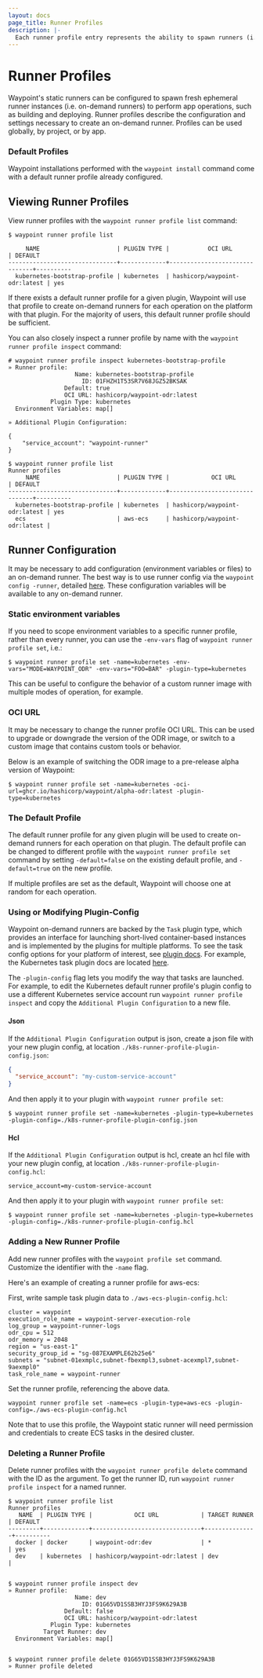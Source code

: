 ```yaml
---
layout: docs
page_title: Runner Profiles
description: |-
  Each runner profile entry represents the ability to spawn runners (i.e. on-demand runners) when needed using the configured plugin.
---
```


# Runner Profiles

Waypoint's static runners can be configured to spawn fresh ephemeral runner instances (i.e. on-demand runners)
to perform app operations, such as building and deploying. Runner profiles describe the configuration and settings
necessary to create an on-demand runner. Profiles can be used globally, by project, or by app.

### Default Profiles

Waypoint installations performed with the `waypoint install` command come with a
default runner profile already configured.

## Viewing Runner Profiles

View runner profiles with the `waypoint runner profile list` command:

```shell-session
$ waypoint runner profile list

     NAME                      | PLUGIN TYPE |           OCI URL             | DEFAULT
-------------------------------+-------------+-------------------------------+----------
  kubernetes-bootstrap-profile | kubernetes  | hashicorp/waypoint-odr:latest | yes
```

If there exists a default runner profile for a given plugin, Waypoint will use that
profile to create on-demand runners for each operation on the platform with that
plugin. For the majority of users, this default runner profile should be sufficient.

You can also closely inspect a runner profile by name with the
`waypoint runner profile inspect` command:

```shell-session
# waypoint runner profile inspect kubernetes-bootstrap-profile
» Runner profile:
                   Name: kubernetes-bootstrap-profile
                     ID: 01FHZH1T53SR7V68JGZ52BKSAK
                Default: true
                OCI URL: hashicorp/waypoint-odr:latest
            Plugin Type: kubernetes
  Environment Variables: map[]

» Additional Plugin Configuration:

{
	"service_account": "waypoint-runner"
}

$ waypoint runner profile list
Runner profiles
     NAME                      | PLUGIN TYPE |            OCI URL            | DEFAULT
-------------------------------+-------------+-------------------------------+----------
  kubernetes-bootstrap-profile | kubernetes  | hashicorp/waypoint-odr:latest | yes
  ecs                          | aws-ecs     | hashicorp/waypoint-odr:latest |
```

## Runner Configuration

It may be necessary to add configuration (environment variables or files) to an
on-demand runner. The best way is to use runner config via
the `waypoint config -runner`, detailed [here](/waypoint/docs/runner/config). These
configuration variables will be available to any on-demand runner.

### Static environment variables

If you need to scope environment variables to a specific runner profile,
rather than every runner, you can use the `-env-vars` flag of
`waypoint runner profile set`, i.e.:

```shell-session
$ waypoint runner profile set -name=kubernetes -env-vars="MODE=WAYPOINT_ODR" -env-vars="FOO=BAR" -plugin-type=kubernetes
```

This can be useful to configure the behavior of a custom runner image with multiple
modes of operation, for example.

### OCI URL

It may be necessary to change the runner profile OCI URL. This can be used to upgrade
or downgrade the version of the ODR image, or switch to a custom image that contains
custom tools or behavior.

Below is an example of switching the ODR image to a pre-release alpha version of
Waypoint:

```shell-session
$ waypoint runner profile set -name=kubernetes -oci-url=ghcr.io/hashicorp/waypoint/alpha-odr:latest -plugin-type=kubernetes
```

### The Default Profile

The default runner profile for any given plugin will be used to create on-demand
runners for each operation on that plugin. The default profile can be changed to
different profile with the `waypoint runner profile set` command by setting
`-default=false` on the existing default profile, and `-default=true` on the new
profile.

If multiple profiles are set as the default, Waypoint will choose one at random for
each operation.

### Using or Modifying Plugin-Config

Waypoint on-demand runners are backed by the `Task` plugin type, which provides an
interface for launching short-lived container-based instances and is implemented by
the plugins for multiple platforms. To see the task config options for your platform
of interest, see [plugin docs](/waypoint/plugins). For example, the Kubernetes task plugin
docs are located [here](/waypoint/plugins/kubernetes#kubernetes-task).

The `-plugin-config` flag lets you modify the way that tasks are launched.
For example, to edit the Kubernetes default runner profile's plugin config to use a
different Kubernetes service account run `waypoint runner profile inspect` and copy
the `Additional Plugin Configuration` to a new file.

#### Json

If the `Additional Plugin Configuration` output is json,
create a json file with your new plugin config, at location
`./k8s-runner-profile-plugin-config.json`:

```json
{
  "service_account": "my-custom-service-account"
}
```

And then apply it to your plugin with `waypoint runner profile set`:

```
$ waypoint runner profile set -name=kubernetes -plugin-type=kubernetes -plugin-config=./k8s-runner-profile-plugin-config.json
```

#### Hcl

If the `Additional Plugin Configuration` output is hcl,
create an hcl file with your new plugin config, at location
`./k8s-runner-profile-plugin-config.hcl`:

```hcl
service_account=my-custom-service-account
```

And then apply it to your plugin with `waypoint runner profile set`:

```
$ waypoint runner profile set -name=kubernetes -plugin-type=kubernetes -plugin-config=./k8s-runner-profile-plugin-config.hcl
```

### Adding a New Runner Profile

Add new runner profiles with the `waypoint profile set` command. Customize the identifier with the `-name` flag.

Here's an example of creating a runner profile for aws-ecs:

First, write sample task plugin data to `./aws-ecs-plugin-config.hcl`:

```hcl
cluster = waypoint
execution_role_name = waypoint-server-execution-role
log_group = waypoint-runner-logs
odr_cpu = 512
odr_memory = 2048
region = "us-east-1"
security_group_id = "sg-087EXAMPLE62b25e6"
subnets = "subnet-01exmplc,subnet-fbexmpl3,subnet-acexmpl7,subnet-9aexmpl0"
task_role_name = waypoint-runner
```

Set the runner profile, referencing the above data.

```shell-session
waypoint runner profile set -name=ecs -plugin-type=aws-ecs -plugin-config=./aws-ecs-plugin-config.hcl
```

Note that to use this profile, the Waypoint static runner will need permission and
credentials to create ECS tasks in the desired cluster.

### Deleting a Runner Profile

Delete runner profiles with the `waypoint runner profile delete` command with the ID as the argument.
To get the runner ID, run `waypoint runner profile inspect` for a named runner.

```shell-session
$ waypoint runner profile list
Runner profiles
   NAME  | PLUGIN TYPE |            OCI URL            | TARGET RUNNER | DEFAULT
---------+-------------+-------------------------------+---------------+----------
  docker | docker      | waypoint-odr:dev              | *             | yes
  dev    | kubernetes  | hashicorp/waypoint-odr:latest | dev           |


$ waypoint runner profile inspect dev
» Runner profile:
                   Name: dev
                     ID: 01G65VD1SSB3HYJ3FS9K629A3B
                Default: false
                OCI URL: hashicorp/waypoint-odr:latest
            Plugin Type: kubernetes
          Target Runner: dev
  Environment Variables: map[]


$ waypoint runner profile delete 01G65VD1SSB3HYJ3FS9K629A3B
» Runner profile deleted
```
